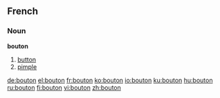 ==French==

===Noun===
'''bouton'''

#[[button]]
#[[pimple]]

[[de:bouton]]
[[el:bouton]]
[[fr:bouton]]
[[ko:bouton]]
[[io:bouton]]
[[ku:bouton]]
[[hu:bouton]]
[[ru:bouton]]
[[fi:bouton]]
[[vi:bouton]]
[[zh:bouton]]